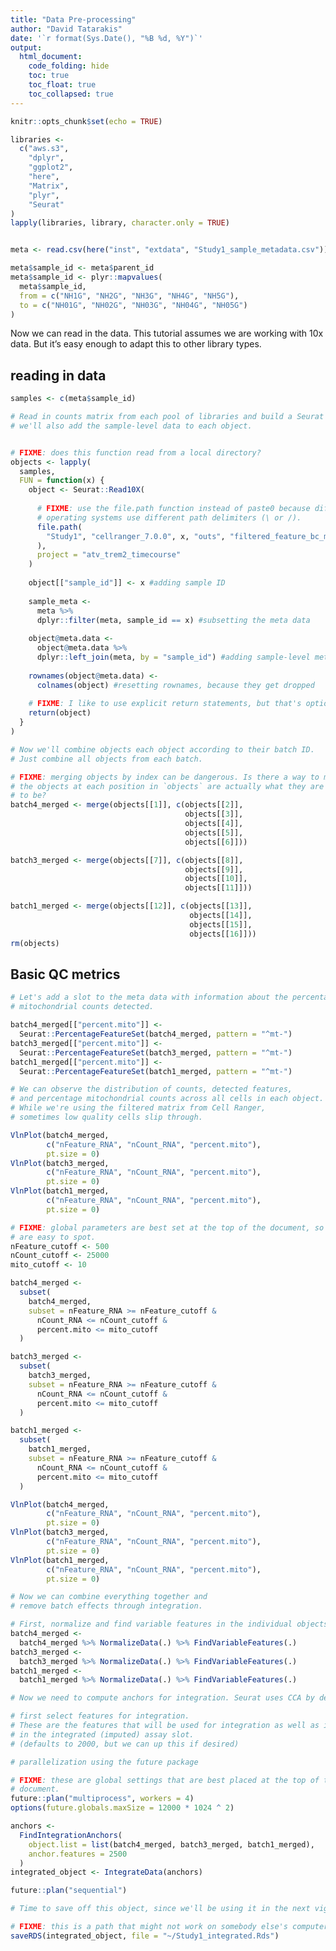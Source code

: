 ```yaml
---
title: "Data Pre-processing"
author: "David Tatarakis"
date: '`r format(Sys.Date(), "%B %d, %Y")`'
output:
  html_document:
    code_folding: hide
    toc: true
    toc_float: true
    toc_collapsed: true
---
```


```r
knitr::opts_chunk$set(echo = TRUE)
```



```r
libraries <-
  c("aws.s3",
    "dplyr",
    "ggplot2",
    "here",
    "Matrix",
    "plyr",
    "Seurat"
)
lapply(libraries, library, character.only = TRUE)


meta <- read.csv(here("inst", "extdata", "Study1_sample_metadata.csv"))

meta$sample_id <- meta$parent_id
meta$sample_id <- plyr::mapvalues(
  meta$sample_id,
  from = c("NH1G", "NH2G", "NH3G", "NH4G", "NH5G"),
  to = c("NH01G", "NH02G", "NH03G", "NH04G", "NH05G")
)
```

Now we can read in the data. This tutorial assumes we are working with 10x data. But it's easy enough to adapt this to other library types.

## reading in data
```r

samples <- c(meta$sample_id)

# Read in counts matrix from each pool of libraries and build a Seurat object
# we'll also add the sample-level data to each object.


# FIXME: does this function read from a local directory? 
objects <- lapply(
  samples,
  FUN = function(x) {
    object <- Seurat::Read10X(
      
      # FIXME: use the file.path function instead of paste0 because different
      # operating systems use different path delimiters (\ or /).
      file.path(
        "Study1", "cellranger_7.0.0", x, "outs", "filtered_feature_bc_matrix"
      ),
      project = "atv_trem2_timecourse"
    ) 
    
    object[["sample_id"]] <- x #adding sample ID
    
    sample_meta <-
      meta %>% 
      dplyr::filter(meta, sample_id == x) #subsetting the meta data
    
    object@meta.data <-
      object@meta.data %>% 
      dplyr::left_join(meta, by = "sample_id") #adding sample-level metadata
    
    rownames(object@meta.data) <-
      colnames(object) #resetting rownames, because they get dropped
    
    # FIXME: I like to use explicit return statements, but that's optional :-)
    return(object)
  }
)

```

```r
# Now we'll combine objects each object according to their batch ID. 
# Just combine all objects from each batch.

# FIXME: merging objects by index can be dangerous. Is there a way to make sure
# the objects at each position in `objects` are actually what they are expected
# to be?
batch4_merged <- merge(objects[[1]], c(objects[[2]],
                                       objects[[3]],
                                       objects[[4]],
                                       objects[[5]],
                                       objects[[6]]))

batch3_merged <- merge(objects[[7]], c(objects[[8]],
                                       objects[[9]],
                                       objects[[10]],
                                       objects[[11]]))

batch1_merged <- merge(objects[[12]], c(objects[[13]],
                                        objects[[14]],
                                        objects[[15]],
                                        objects[[16]]))
rm(objects)
```

## Basic QC metrics
```r
# Let's add a slot to the meta data with information about the percentage of 
# mitochondrial counts detected. 

batch4_merged[["percent.mito"]] <-
  Seurat::PercentageFeatureSet(batch4_merged, pattern = "^mt-")
batch3_merged[["percent.mito"]] <-
  Seurat::PercentageFeatureSet(batch3_merged, pattern = "^mt-")
batch1_merged[["percent.mito"]] <-
  Seurat::PercentageFeatureSet(batch1_merged, pattern = "^mt-")

# We can observe the distribution of counts, detected features, 
# and percentage mitochondrial counts across all cells in each object. 
# While we're using the filtered matrix from Cell Ranger, 
# sometimes low quality cells slip through.

VlnPlot(batch4_merged,
        c("nFeature_RNA", "nCount_RNA", "percent.mito"),
        pt.size = 0)
VlnPlot(batch3_merged,
        c("nFeature_RNA", "nCount_RNA", "percent.mito"),
        pt.size = 0)
VlnPlot(batch1_merged,
        c("nFeature_RNA", "nCount_RNA", "percent.mito"),
        pt.size = 0)
```

```r

# FIXME: global parameters are best set at the top of the document, so they 
# are easy to spot.
nFeature_cutoff <- 500
nCount_cutoff <- 25000
mito_cutoff <- 10

batch4_merged <-
  subset(
    batch4_merged,
    subset = nFeature_RNA >= nFeature_cutoff &
      nCount_RNA <= nCount_cutoff &
      percent.mito <= mito_cutoff
  )

batch3_merged <-
  subset(
    batch3_merged,
    subset = nFeature_RNA >= nFeature_cutoff &
      nCount_RNA <= nCount_cutoff &
      percent.mito <= mito_cutoff
  )

batch1_merged <-
  subset(
    batch1_merged,
    subset = nFeature_RNA >= nFeature_cutoff &
      nCount_RNA <= nCount_cutoff &
      percent.mito <= mito_cutoff
  )

```

```r
VlnPlot(batch4_merged,
        c("nFeature_RNA", "nCount_RNA", "percent.mito"),
        pt.size = 0)
VlnPlot(batch3_merged,
        c("nFeature_RNA", "nCount_RNA", "percent.mito"),
        pt.size = 0)
VlnPlot(batch1_merged,
        c("nFeature_RNA", "nCount_RNA", "percent.mito"),
        pt.size = 0)
```

```r
# Now we can combine everything together and 
# remove batch effects through integration.

# First, normalize and find variable features in the individual objects
batch4_merged <-
  batch4_merged %>% NormalizeData(.) %>% FindVariableFeatures(.)
batch3_merged <-
  batch3_merged %>% NormalizeData(.) %>% FindVariableFeatures(.)
batch1_merged <-
  batch1_merged %>% NormalizeData(.) %>% FindVariableFeatures(.)

# Now we need to compute anchors for integration. Seurat uses CCA by default.

# first select features for integration. 
# These are the features that will be used for integration as well as included 
# in the integrated (imputed) assay slot. 
# (defaults to 2000, but we can up this if desired)

# parallelization using the future package

# FIXME: these are global settings that are best placed at the top of the
# document.
future::plan("multiprocess", workers = 4)
options(future.globals.maxSize = 12000 * 1024 ^ 2)

anchors <-
  FindIntegrationAnchors(
    object.list = list(batch4_merged, batch3_merged, batch1_merged),
    anchor.features = 2500
  )
integrated_object <- IntegrateData(anchors)

future::plan("sequential")

# Time to save off this object, since we'll be using it in the next vignette.

# FIXME: this is a path that might not work on somebody else's computer.
saveRDS(integrated_object, file = "~/Study1_integrated.Rds")
```



